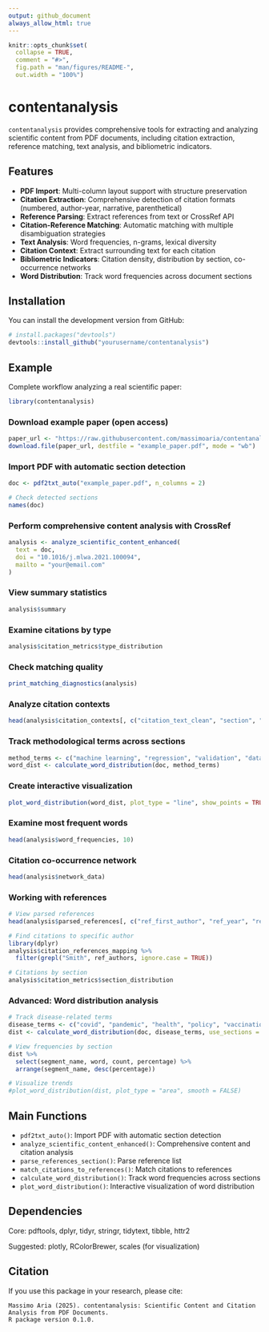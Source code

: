 ```yaml
---
output: github_document
always_allow_html: true
---
```

```r
knitr::opts_chunk$set(
  collapse = TRUE,
  comment = "#>",
  fig.path = "man/figures/README-",
  out.width = "100%")
```

# contentanalysis

<!-- badges: start -->
<!-- badges: end -->

`contentanalysis` provides comprehensive tools for extracting and analyzing scientific content from PDF documents, including citation extraction, reference matching, text analysis, and bibliometric indicators.

## Features

- **PDF Import**: Multi-column layout support with structure preservation
- **Citation Extraction**: Comprehensive detection of citation formats (numbered, author-year, narrative, parenthetical)
- **Reference Parsing**: Extract references from text or CrossRef API
- **Citation-Reference Matching**: Automatic matching with multiple disambiguation strategies
- **Text Analysis**: Word frequencies, n-grams, lexical diversity
- **Citation Context**: Extract surrounding text for each citation
- **Bibliometric Indicators**: Citation density, distribution by section, co-occurrence networks
- **Word Distribution**: Track word frequencies across document sections

## Installation

You can install the development version from GitHub:
```r
# install.packages("devtools")
devtools::install_github("yourusername/contentanalysis")
```

## Example

Complete workflow analyzing a real scientific paper:
```r
library(contentanalysis)
```

### Download example paper (open access)

```r
paper_url <- "https://raw.githubusercontent.com/massimoaria/contentanalysis/master/inst/examples/example_paper.pdf"
download.file(paper_url, destfile = "example_paper.pdf", mode = "wb")
```

### Import PDF with automatic section detection
```r
doc <- pdf2txt_auto("example_paper.pdf", n_columns = 2)

# Check detected sections
names(doc)
```


### Perform comprehensive content analysis with CrossRef
```r
analysis <- analyze_scientific_content_enhanced(
  text = doc,
  doi = "10.1016/j.mlwa.2021.100094",
  mailto = "your@email.com"
)
```

### View summary statistics
```r

analysis$summary
```

### Examine citations by type
```r
analysis$citation_metrics$type_distribution
```

### Check matching quality
```r
print_matching_diagnostics(analysis)
```

### Analyze citation contexts
```r
head(analysis$citation_contexts[, c("citation_text_clean", "section", "full_context")])
```

### Track methodological terms across sections
```r
method_terms <- c("machine learning", "regression", "validation", "dataset")
word_dist <- calculate_word_distribution(doc, method_terms)
```

### Create interactive visualization
```r
plot_word_distribution(word_dist, plot_type = "line", show_points = TRUE)
```

### Examine most frequent words
```r
head(analysis$word_frequencies, 10)
```

### Citation co-occurrence network
```r
head(analysis$network_data)
```

### Working with references
```r
# View parsed references
head(analysis$parsed_references[, c("ref_first_author", "ref_year", "ref_full_text")])

# Find citations to specific author
library(dplyr)
analysis$citation_references_mapping %>%
  filter(grepl("Smith", ref_authors, ignore.case = TRUE))

# Citations by section
analysis$citation_metrics$section_distribution
```

### Advanced: Word distribution analysis
```r
# Track disease-related terms
disease_terms <- c("covid", "pandemic", "health", "policy", "vaccination")
dist <- calculate_word_distribution(doc, disease_terms, use_sections = TRUE)

# View frequencies by section
dist %>%
  select(segment_name, word, count, percentage) %>%
  arrange(segment_name, desc(percentage))

# Visualize trends
#plot_word_distribution(dist, plot_type = "area", smooth = FALSE)
```

## Main Functions

- `pdf2txt_auto()`: Import PDF with automatic section detection
- `analyze_scientific_content_enhanced()`: Comprehensive content and citation analysis
- `parse_references_section()`: Parse reference list
- `match_citations_to_references()`: Match citations to references
- `calculate_word_distribution()`: Track word frequencies across sections
- `plot_word_distribution()`: Interactive visualization of word distribution

## Dependencies

Core: pdftools, dplyr, tidyr, stringr, tidytext, tibble, httr2

Suggested: plotly, RColorBrewer, scales (for visualization)

## Citation

If you use this package in your research, please cite:
```
Massimo Aria (2025). contentanalysis: Scientific Content and Citation Analysis from PDF Documents.
R package version 0.1.0.
```
